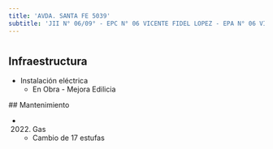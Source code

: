 ```yaml
---
title: 'AVDA. SANTA FE 5039'
subtitle: 'JII N° 06/09° - EPC N° 06 VICENTE FIDEL LOPEZ - EPA N° 06 VICENTE FIDEL LOPEZ'
---
```


#
## Infraestructura

* Instalación eléctrica 
    + En Obra - Mejora Edilicia 


 ## Mantenimiento

*  (2022) Gas 
    + Cambio de 17 estufas







